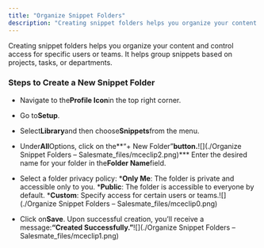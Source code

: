 ```yaml
---
title: "Organize Snippet Folders"
description: "Creating snippet folders helps you organize your content and control access for specific users or teams. It helps group snippets based on projects, ta..."
---
```


Creating snippet folders helps you organize your content and control access for specific users or teams. It helps group snippets based on projects, tasks, or departments.


### Steps to Create a New Snippet Folder


*   Navigate to the**Profile Icon**in the top right corner.

*   Go to**Setup**.

*   Select**Library**and then choose**Snippets**from the menu.

*   Under**All**Options, click on the**“+ New Folder”**button.**![](./Organize Snippet Folders – Salesmate_files/mceclip2.png)***   Enter the desired name for your folder in the**Folder Name**field.

*   Select a folder privacy policy:
    ***Only Me**: The folder is private and accessible only to you.
    ***Public**: The folder is accessible to everyone by default.
    ***Custom**: Specify access for certain users or teams.![](./Organize Snippet Folders – Salesmate_files/mceclip0.png)

*   Click on**Save**. Upon successful creation, you’ll receive a message:**“Created Successfully.”**![](./Organize Snippet Folders – Salesmate_files/mceclip1.png)
